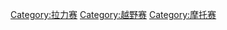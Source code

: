 {{Commonscat|Dakar Rally}}

[[Category:拉力赛|Category:拉力赛]]
[[Category:越野赛|Category:越野赛]]
[[Category:摩托赛|Category:摩托赛]]